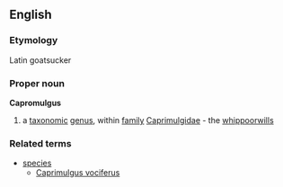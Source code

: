 ==English==
===Etymology===
Latin goatsucker
===Proper noun===
{{wikipedia}}
'''Capromulgus'''
#a [[taxonomic]] [[genus]], within [[family]] [[Caprimulgidae]] - the [[whippoorwill]]s
===Related terms===
{{wikispecies}}
*[[species]]
**[[Caprimulgus vociferus]]
